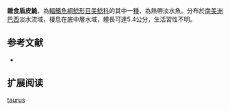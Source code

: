 {{Speciesbox
| name = 雜食盾皮鮠
| image = 
| image_width = 250px
| image_caption = 
| status = NE
| status_system = IUCN3.1
| genus = Aspidoras
| species = taurus
| authority = Lima & Britto, 2001
| synonyms = 
}}

'''雜食盾皮鮠'''，為[[輻鰭魚綱|輻鰭魚綱]][[鯰形目|鯰形目]][[美鯰科|美鯰科]]的其中一[[種|種]]，為熱帶淡水魚。分布於[[南美洲|南美洲]][[巴西|巴西]]淡水流域，棲息在底中層水域，體長可達5.4公分，生活習性不明。

==参考文献==
*{{FishBase_species|genus=Aspidoras|species=taurus|year=2014|month=11}}

== 扩展阅读 ==
{{refbegin}}
{{wikispecies-inline|Aspidoras taurus|雜食盾皮鮠}}
{{refend}}
{{Taxonbar|from=Q5527362}}

[[Category:盾皮鮠屬|taurus]]
